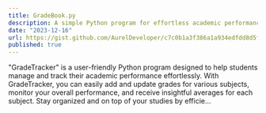 ```yaml
---
title: GradeBook.py
description: A simple Python program for effortless academic performance management. Add grades, monitor overall performance, and stay organized in your studies.
date: "2023-12-16"
url: https://gist.github.com/AurelDeveloper/c7c0b1a3f386a1a934edfdd8d5f03304
published: true
---
```


"GradeTracker" is a user-friendly Python program designed to help students manage and track their academic performance effortlessly.
With GradeTracker, you can easily add and update grades for various subjects, monitor your overall performance, and receive insightful averages for each subject.
Stay organized and on top of your studies by efficie…